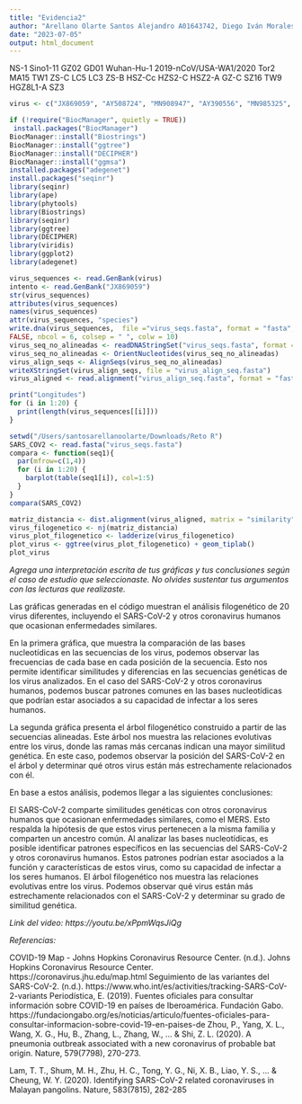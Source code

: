 ```yaml
---
title: "Evidencia2"
author: "Arellano Olarte Santos Alejandro A01643742, Diego Iván Morales Gallardo A01643382"
date: "2023-07-05"
output: html_document
---
```


NS-1
Sino1-11
GZ02
GD01
Wuhan-Hu-1
2019-nCoV/USA-WA1/2020
Tor2
MA15
TW1
ZS-C
LC5
LC3
ZS-B
HSZ-Cc
HZS2-C
HSZ2-A
GZ-C
SZ16
TW9
HGZ8L1-A
SZ3

```r
virus <- c("JX869059", "AY508724", "MN908947", "AY390556", "MN985325", "NC_004718", "DQ497008", "AY291451", "AY395003", "AY395002", "AY395000", "AY394996", "AY394995", "AY394992", "AY394983", "AY394979", "AY304488", "AY502932", "AY394981", "AY304486")

```

```r
if (!require("BiocManager", quietly = TRUE))
 install.packages("BiocManager")
BiocManager::install("Biostrings")
BiocManager::install("ggtree")
BiocManager::install("DECIPHER")
BiocManager::install("ggmsa")
installed.packages("adegenet")
install.packages("seqinr")
library(seqinr)
library(ape)
library(phytools)
library(Biostrings)
library(seqinr)
library(ggtree)
library(DECIPHER)
library(viridis)
library(ggplot2)
library(adegenet)
```
```r
virus_sequences <- read.GenBank(virus)
intento <- read.GenBank("JX869059")
str(virus_sequences)
attributes(virus_sequences)
names(virus_sequences)
attr(virus_sequences, "species")
write.dna(virus_sequences,  file ="virus_seqs.fasta", format = "fasta", append =
FALSE, nbcol = 6, colsep = " ", colw = 10)
virus_seq_no_alineadas <- readDNAStringSet("virus_seqs.fasta", format = "fasta")
virus_seq_no_alineadas <- OrientNucleotides(virus_seq_no_alineadas)
virus_align_seqs <- AlignSeqs(virus_seq_no_alineadas)
writeXStringSet(virus_align_seqs, file = "virus_align_seq.fasta")
virus_aligned <- read.alignment("virus_align_seq.fasta", format = "fasta") 
```

```r
print("Longitudes")
for (i in 1:20) {
  print(length(virus_sequences[[i]]))
}

```

```r
setwd("/Users/santosarellanoolarte/Downloads/Reto R")
SARS_COV2 <- read.fasta("virus_seqs.fasta")
compara <- function(seq1){
  par(mfrow=c(1,4))
  for (i in 1:20) {
    barplot(table(seq1[i]), col=1:5)
  }
}
compara(SARS_COV2)

```

```r
matriz_distancia <- dist.alignment(virus_aligned, matrix = "similarity")
virus_filogenetico <- nj(matriz_distancia)
virus_plot_filogenetico <- ladderize(virus_filogenetico)
plot_virus <- ggtree(virus_plot_filogenetico) + geom_tiplab()
plot_virus

```

*Agrega una interpretación escrita de tus gráficas y tus conclusiones según el caso de estudio que seleccionaste. No olvides sustentar tus argumentos con las lecturas que realizaste.*

Las gráficas generadas en el código muestran el análisis filogenético de 20 virus diferentes, incluyendo el SARS-CoV-2 y otros coronavirus humanos que ocasionan enfermedades similares.

En la primera gráfica, que muestra la comparación de las bases nucleotídicas en las secuencias de los virus, podemos observar las frecuencias de cada base en cada posición de la secuencia. Esto nos permite identificar similitudes y diferencias en las secuencias genéticas de los virus analizados. En el caso del SARS-CoV-2 y otros coronavirus humanos, podemos buscar patrones comunes en las bases nucleotídicas que podrían estar asociados a su capacidad de infectar a los seres humanos.

La segunda gráfica presenta el árbol filogenético construido a partir de las secuencias alineadas. Este árbol nos muestra las relaciones evolutivas entre los virus, donde las ramas más cercanas indican una mayor similitud genética. En este caso, podemos observar la posición del SARS-CoV-2 en el árbol y determinar qué otros virus están más estrechamente relacionados con él.

En base a estos análisis, podemos llegar a las siguientes conclusiones:

El SARS-CoV-2 comparte similitudes genéticas con otros coronavirus humanos que ocasionan enfermedades similares, como el MERS. Esto respalda la hipótesis de que estos virus pertenecen a la misma familia y comparten un ancestro común.
Al analizar las bases nucleotídicas, es posible identificar patrones específicos en las secuencias del SARS-CoV-2 y otros coronavirus humanos. Estos patrones podrían estar asociados a la función y características de estos virus, como su capacidad de infectar a los seres humanos.
El árbol filogenético nos muestra las relaciones evolutivas entre los virus. Podemos observar qué virus están más estrechamente relacionados con el SARS-CoV-2 y determinar su grado de similitud genética.

*Link del video:   https://youtu.be/xPpmWqsJiQg      *

*Referencias:*

COVID-19 Map - Johns Hopkins Coronavirus Resource Center. (n.d.). Johns Hopkins Coronavirus Resource Center. https://coronavirus.jhu.edu/map.html
Seguimiento de las variantes del SARS-CoV-2. (n.d.). https://www.who.int/es/activities/tracking-SARS-CoV-2-variants
Periodística, E. (2019). Fuentes oficiales para consultar información sobre COVID-19 en países de Iberoamérica. Fundación Gabo. https://fundaciongabo.org/es/noticias/articulo/fuentes-oficiales-para-consultar-informacion-sobre-covid-19-en-paises-de
Zhou, P., Yang, X. L., Wang, X. G., Hu, B., Zhang, L., Zhang, W., ... & Shi, Z. L. (2020). A pneumonia outbreak associated with a new coronavirus of probable bat origin. Nature, 579(7798), 270-273.

Lam, T. T., Shum, M. H., Zhu, H. C., Tong, Y. G., Ni, X. B., Liao, Y. S., ... & Cheung, W. Y. (2020). Identifying SARS-CoV-2 related coronaviruses in Malayan pangolins. Nature, 583(7815), 282-285
